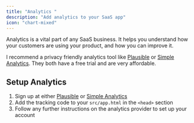 ```yaml
---
title: "Analytics "
description: "Add analytics to your SaaS app"
icon: "chart-mixed"
---
```


Analytics is a vital part of any SaaS business. It helps you understand how your customers are using your product, and how you can improve it.

I recommend a privacy friendly analytics tool like [Plausible](https://plausible.io/) or [Simple Analytics](https://www.simpleanalytics.com). 
They both have a free trial and are very affordable.

## Setup Analytics

1. Sign up at either [Plausible](https://plausible.io/) or [Simple Analytics](https://www.simpleanalytics.com)
2. Add the tracking code to your `src/app.html` in the `<head>` section
3. Follow any further instructions on the analytics provider to set up your account
